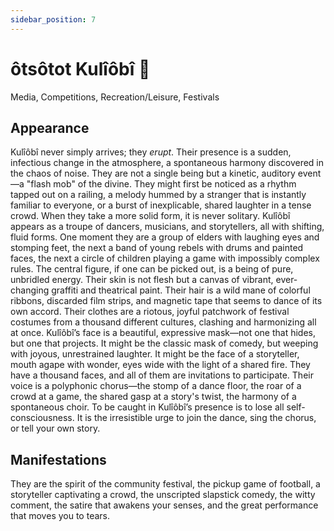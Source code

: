 ```yaml
---
sidebar_position: 7
---
```



# ôtsôtot Kulîôbî 🎉

Media, Competitions, Recreation/Leisure, Festivals

## Appearance

Kulîôbî never simply arrives; they *erupt*. Their presence is a sudden,
infectious change in the atmosphere, a spontaneous harmony discovered in the
chaos of noise. They are not a single being but a kinetic, auditory event—a
"flash mob" of the divine. They might first be noticed as a rhythm tapped out on
a railing, a melody hummed by a stranger that is instantly familiar to everyone,
or a burst of inexplicable, shared laughter in a tense crowd. When they take a
more solid form, it is never solitary. Kulîôbî appears as a troupe of dancers,
musicians, and storytellers, all with shifting, fluid forms. One moment they are
a group of elders with laughing eyes and stomping feet, the next a band of young
rebels with drums and painted faces, the next a circle of children playing a
game with impossibly complex rules. The central figure, if one can be picked
out, is a being of pure, unbridled energy. Their skin is not flesh but a canvas
of vibrant, ever-changing graffiti and theatrical paint. Their hair is a wild
mane of colorful ribbons, discarded film strips, and magnetic tape that seems to
dance of its own accord. Their clothes are a riotous, joyful patchwork of
festival costumes from a thousand different cultures, clashing and harmonizing
all at once. Kulîôbî’s face is a beautiful, expressive mask—not one that hides,
but one that projects. It might be the classic mask of comedy, but weeping with
joyous, unrestrained laughter. It might be the face of a storyteller, mouth
agape with wonder, eyes wide with the light of a shared fire. They have a
thousand faces, and all of them are invitations to participate. Their voice is a
polyphonic chorus—the stomp of a dance floor, the roar of a crowd at a game, the
shared gasp at a story's twist, the harmony of a spontaneous choir. To be caught
in Kulîôbî’s presence is to lose all self-consciousness. It is the irresistible
urge to join the dance, sing the chorus, or tell your own story.

## Manifestations

They are the spirit of the community festival, the pickup game of football, a
storyteller captivating a crowd, the unscripted slapstick comedy, the witty
comment, the satire that awakens your senses, and the great performance that
moves you to tears. 

<HisyeoTooltip />